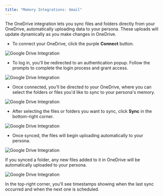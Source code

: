 ```yaml
---
title: "Memory Integrations: Gmail"
---
```



The OneDrive integration lets you sync files and folders directly from your OneDrive, automatically uploading data to your persona. These uploads will update dynamically as you make changes in OneDrive.
- To connect your OneDrive, click the purple **Connect** button.


![Google Drive Integration](/images/g1.png)


- To log in, you'll be redirected to an authentication popup. Follow the prompts to complete the login process and grant access.


![Google Drive Integration](/images/g2.png)


- Once connected, you'll be directed to your OneDrive, where you can select the folders or files you'd like to sync to your persona's memory.


![Google Drive Integration](/images/g3.png)


- After selecting the files or folders you want to sync, click **Sync** in the bottom-right corner.


![Google Drive Integration](/images/g4.png)


- Once synced, the files will begin uploading automatically to your persona.


![Google Drive Integration](/images/g5.png)


If you synced a folder, any new files added to it in OneDrive will be automatically uploaded to your persona.


![Google Drive Integration](/images/g6.png)


In the top-right corner, you'll see timestamps showing when the last sync occurred and when the next one is scheduled.
